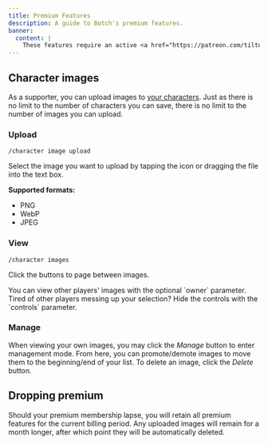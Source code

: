 ```yaml
---
title: Premium Features
description: A guide to Botch's premium features.
banner:
  content: |
    These features require an active <a href="https://patreon.com/tiltowait" title="Become a patron">Patreon subscription</a>.
---
```



<BotAside />

<LinkCard
  title="Become a patron"
  href="https://patreon.com/tiltowait"
  description="Join for as little as $3/mo!"
/>

## Character images

As a supporter, you can upload images to [your characters](/guides/character-creation). Just as there is no limit to the number of characters you can save, there is no limit to the number of images you can upload.

### Upload

```
/character image upload
```

Select the image you want to upload by tapping the icon or dragging the file into the text box.

<Picture
  src="/src/assets/premium/image-upload.webp"
  alt="Upload an image for your character"
  width="450"
  height="542"
/>

**Supported formats:**

* PNG
* WebP
* JPEG

### View

```
/character images
```

Click the buttons to page between images.

<Picture
  src="/src/assets/premium/image-view.webp"
  alt="View your or other players' images with /character images"
  width="450"
  height="542"
/>

<Aside type="tip">
You can view other players' images with the optional `owner` parameter. Tired of other players messing up your selection? Hide the controls with the `controls` parameter.
</Aside>

### Manage

When viewing your own images, you may click the *Manage* button to enter management mode. From here, you can promote/demote images to move them to the beginning/end of your list. To delete an image, click the *Delete* button.

<Picture
  src="/src/assets/premium/image-manage.webp"
  alt="Manage your images through /character images"
  width="450"
  height="542"
/>

## Dropping premium

Should your premium membership lapse, you will retain all premium features for the current billing period. Any uploaded images will remain for a month longer, after which point they will be automatically deleted.
